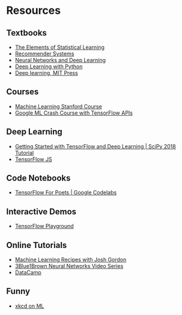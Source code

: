 # Resources {#resources}

## Textbooks
- [The Elements of Statistical Learning](https://web.stanford.edu/~hastie/ElemStatLearn/){target="_blank"}
- [Recommender Systems](https://www.springer.com/us/book/9783319296579){target="_blank"}
- [Neural Networks and Deep Learning](http://neuralnetworksanddeeplearning.com/){target="_blank"}
- [Deep Learning with Python](https://www.manning.com/books/deep-learning-with-python){target="_blank"}
- [Deep learning, MIT Press](https://www.deeplearningbook.org/){target="_blank"}

## Courses
- [Machine Learning Stanford Course](https://www.youtube.com/playlist?list=PLLssT5z_DsK-h9vYZkQkYNWcItqhlRJLN){target="_blank"}
- [Google ML Crash Course with TensorFlow APIs](https://developers.google.com/machine-learning/crash-course/){target="_blank"}

## Deep Learning
- [Getting Started with TensorFlow and Deep Learning | SciPy 2018 Tutorial](https://www.youtube.com/watch?v=tYYVSEHq-io){target="_blank"}
- [TensorFlow JS](https://js.tensorflow.org/){target="_blank"}

## Code Notebooks
- [TensorFlow For Poets | Google Codelabs](https://codelabs.developers.google.com/codelabs/tensorflow-for-poets/#0){target="_blank"}

## Interactive Demos
- [TensorFlow Playground](https://playground.tensorflow.org/){target="_blank"}

## Online Tutorials
- [Machine Learning Recipes with Josh Gordon](https://www.youtube.com/playlist?list=PLOU2XLYxmsIIuiBfYad6rFYQU_jL2ryal){target="_blank"}
- [3Blue1Brown Neural Networks Video Series](https://www.youtube.com/playlist?list=PLZHQObOWTQDNU6R1_67000Dx_ZCJB-3pi){target="_blank"}
- [DataCamp](https://www.datacamp.com/){target="_blank"}

## Funny
- [xkcd on ML](https://xkcd.com/1838/){target="_blank"}











